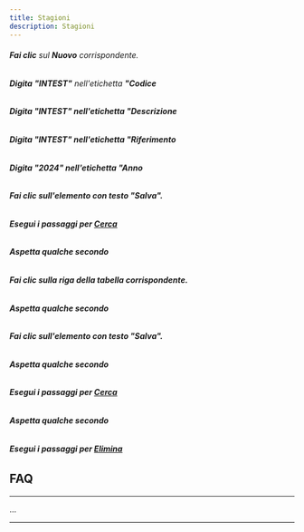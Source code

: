 ```yaml
---
title: Stagioni
description: Stagioni
---
```

###### **Fai clic** sul **Nuovo** corrispondente.

###### **Digita** **"INTEST"** nell'etichetta **"Codice**

###### ****Digita** **"INTEST"** nell'etichetta **"Descrizione****

###### ******Digita** **"INTEST"** nell'etichetta **"Riferimento******

###### ********Digita** **"2024"** nell'etichetta **"Anno********

###### ********Fai clic** sull'elemento con **testo "Salva"**.******

###### ********Esegui i passaggi** per **[Cerca](Cerca)********

###### ********Aspetta** qualche secondo******

###### ********Fai clic** sulla **riga della tabella** corrispondente.******

###### ********Aspetta** qualche secondo******

###### ********Fai clic** sull'elemento con **testo "Salva"**.******

###### ********Aspetta** qualche secondo******

###### ********Esegui i passaggi** per **[Cerca](Cerca)********

###### ********Aspetta** qualche secondo******

###### ********Esegui i passaggi** per **[Elimina](Elimina)********

******FAQ******
---------------

******

...

******